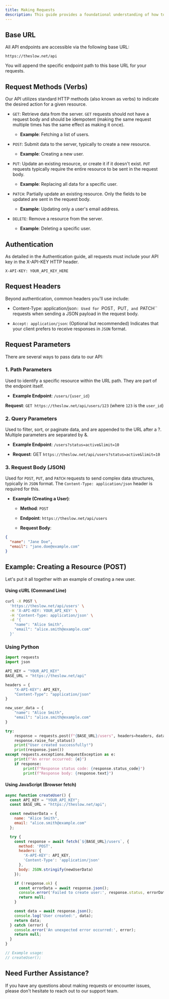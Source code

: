 ```yaml
---
title: Making Requests
description: This guide provides a foundational understanding of how to construct and send requests to our API. All interactions with our API are done via standard HTTP methods over HTTPS.
---
```


## Base URL
All API endpoints are accessible via the following base URL:

``https://theslow.net/api``

You will append the specific endpoint path to this base URL for your requests.

## Request Methods (Verbs)
Our API utilizes standard HTTP methods (also known as verbs) to indicate the desired action for a given resource.

- ``GET``: Retrieve data from the server. ``GET`` requests should not have a request body and should be idempotent (making the same request multiple times has the same effect as making it once).

    - **Example**: Fetching a list of users.

- ``POST``: Submit data to the server, typically to create a new resource.

    - **Example**: Creating a new user.

- ``PUT``: Update an existing resource, or create it if it doesn't exist. ``PUT`` requests typically require the entire resource to be sent in the request body.

    - **Example**: Replacing all data for a specific user.

- ``PATCH``: Partially update an existing resource. Only the fields to be updated are sent in the request body.

    - **Example**: Updating only a user's email address.

- ``DELETE``: Remove a resource from the server.

    - **Example**: Deleting a specific user.

## Authentication
As detailed in the Authentication guide, all requests must include your API key in the X-API-KEY HTTP header.

``X-API-KEY: YOUR_API_KEY_HERE``

## Request Headers
Beyond authentication, common headers you'll use include:

- Content-Type: application/json``: Used for ``POST``, ``PUT``, and ``PATCH`` requests when sending a JSON payload in the request body.

- ``Accept: application/json``: (Optional but recommended) Indicates that your client prefers to receive responses in ``JSON`` format.

## Request Parameters
There are several ways to pass data to our API:

### 1. Path Parameters
Used to identify a specific resource within the URL path. They are part of the endpoint itself.

- **Example Endpoint**: ``/users/{user_id}``

**Request**: ``GET https://theslow.net/api/users/123`` (where ``123`` is the ``user_id``)

### 2. Query Parameters
Used to filter, sort, or paginate data, and are appended to the URL after a ?. Multiple parameters are separated by &.

- **Example Endpoint**: ``/users?status=active&limit=10``

- **Request**: GET ``https://theslow.net/api/users?status=active&limit=10``

### 3. Request Body (JSON)
Used for ``POST``, ``PUT``, and ``PATCH`` requests to send complex data structures, typically in ``JSON`` format. The ``Content-Type: application/json`` header is required for this.

- **Example (Creating a User)**:

    - **Method**: ``POST``

    - **Endpoint**: ``https://theslow.net/api/users``

   - **Request Body**:
```json
{
  "name": "Jane Doe",
  "email": "jane.doe@example.com"
}
```
## Example: Creating a Resource (POST)
Let's put it all together with an example of creating a new user.

#### Using cURL (Command Line)
```bash
curl -X POST \
  'https://theslow.net/api/users' \
  -H 'X-API-KEY: YOUR_API_KEY' \
  -H 'Content-Type: application/json' \
  -d '{
    "name": "Alice Smith",
    "email": "alice.smith@example.com"
  }'
```

### Using Python
```python
import requests
import json

API_KEY = "YOUR_API_KEY"
BASE_URL = "https://theslow.net/api"

headers = {
    "X-API-KEY": API_KEY,
    "Content-Type": "application/json"
}

new_user_data = {
    "name": "Alice Smith",
    "email": "alice.smith@example.com"
}

try:
    response = requests.post(f"{BASE_URL}/users", headers=headers, data=json.dumps(new_user_data))
    response.raise_for_status()
    print("User created successfully!")
    print(response.json())
except requests.exceptions.RequestException as e:
    print(f"An error occurred: {e}")
    if response:
        print(f"Response status code: {response.status_code}")
        print(f"Response body: {response.text}")
```
#### Using JavaScript (Browser fetch)
```js
async function createUser() {
  const API_KEY = "YOUR_API_KEY";
  const BASE_URL = "https://theslow.net/api";

  const newUserData = {
    name: "Alice Smith",
    email: "alice.smith@example.com"
  };

  try {
    const response = await fetch(`${BASE_URL}/users`, {
      method: 'POST',
      headers: {
        'X-API-KEY': API_KEY,
        'Content-Type': 'application/json'
      },
      body: JSON.stringify(newUserData)
    });

    if (!response.ok) {
      const errorData = await response.json();
      console.error('Failed to create user:', response.status, errorData.error);
      return null;
    }

    const data = await response.json();
    console.log('User created:', data);
    return data;
  } catch (error) {
    console.error('An unexpected error occurred:', error);
    return null;
  }
}

// Example usage:
// createUser();
```
## Need Further Assistance?
If you have any questions about making requests or encounter issues, please don't hesitate to reach out to our support team.